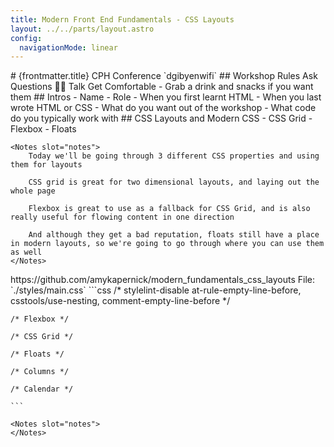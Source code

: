 ```yaml
---
title: Modern Front End Fundamentals - CSS Layouts
layout: ../../parts/layout.astro
config: 
  navigationMode: linear
---
```


<Background />

<Slide>
	# {frontmatter.title}
</Slide>

<Slide>
	CPH Conference
	`dgibyenwifi`
</Slide>

<Slide type="background" image={AmyRem} />

<Slide>
	## Workshop Rules
</Slide>

<Slide> 
	Ask Questions 🙋‍♀️
</Slide>

<Slide>
	Talk
</Slide>

<Slide>
	Get Comfortable
	<Notes slot="notes">
		- Grab a drink and snacks if you want them
	</Notes>
</Slide>

<Slide>
	## Intros
</Slide>

<Slide align="left">
	- Name
	- Role
	- When you first learnt HTML
	- When you last wrote HTML or CSS
	- What do you want out of the workshop
	- What code do you typically work with
</Slide>

<Slide>
	## CSS Layouts and Modern CSS
</Slide>

<Slide>
	- CSS Grid
	- Flexbox
	- Floats

	<Notes slot="notes">
		Today we'll be going through 3 different CSS properties and using them for layouts
		
		CSS grid is great for two dimensional layouts, and laying out the whole page
		
		Flexbox is great to use as a fallback for CSS Grid, and is also really useful for flowing content in one direction
		
		And although they get a bad reputation, floats still have a place in modern layouts, so we're going to go through where you can use them as well
	</Notes>
</Slide>

<Slide size="small">
https://github.com/amykapernick/modern_fundamentals_css_layouts
</Slide>

<Slide>
	File: `./styles/main.css`
</Slide>

<Slide type="code" size="small">
	```css
	/* stylelint-disable at-rule-empty-line-before, csstools/use-nesting, comment-empty-line-before */

	/* Flexbox */

	/* CSS Grid */

	/* Floats */

	/* Columns */

	/* Calendar */

	```

	<Notes slot="notes">
	</Notes>
</Slide>
